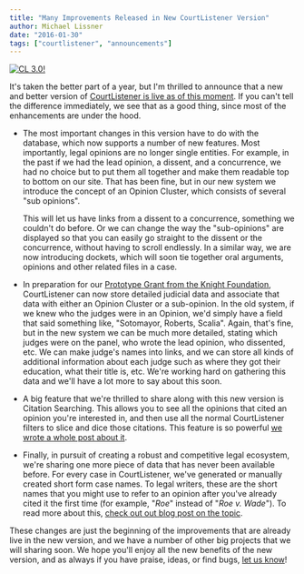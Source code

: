 ```yaml
---
title: "Many Improvements Released in New CourtListener Version"
author: Michael Lissner
date: "2016-01-30"
tags: ["courtlistener", "announcements"]
---
```



<div className="left-image">
    <a href="https://www.courtlistener.com">
        <img src="/images/cl-3.png"
             alt="CL 3.0!"
             className="img-responsive"/>
    </a>
</div>

It's taken the better part of a year, but I'm thrilled to announce that a new and better version of [CourtListener is live as of this moment][cl]. If you can't tell the difference immediately, we see that as a good thing, since most of the enhancements are under the hood.

 - The most important changes in this version have to do with the database, which now supports a number of new features. Most importantly, legal opinions are no longer single entities. For example, in the past if we had the lead opinion, a dissent, and a concurrence, we had no choice but to put them all together and make them readable top to bottom on our site. That has been fine, but in our new system we introduce the concept of an Opinion Cluster, which consists of several "sub opinions".

   This will let us have links from a dissent to a concurrence, something we
   couldn't do before. Or we can change the way the "sub-opinions" are
   displayed so that you can easily go straight to the dissent or the
   concurrence, without having to scroll endlessly. In a similar way, we are
   now introducing dockets, which will soon tie together oral arguments,
   opinions and other related files in a case.

 - In preparation for our [Prototype Grant from the Knight Foundation][proto],
   CourtListener can now store detailed judicial data and associate that data
   with either an Opinion Cluster or a sub-opinion. In the old system, if we
   knew who the judges were in an Opinion, we'd simply have a field that said
   something like, "Sotomayor, Roberts, Scalia". Again, that's fine, but in the
   new system we can be much more detailed, stating which judges were on the
   panel, who wrote the lead opinion, who dissented, etc. We can make judge's
   names into links, and we can store all kinds of additional information about
   each judge such as where they got their education, what their title is, etc.
   We're working hard on gathering this data and we'll have a lot more to say
   about this soon.

 - A big feature that we're thrilled to share along with this new version is
   Citation Searching. This allows you to see all the opinions that cited an
   opinion you're interested in, and then use all the normal CourtListener
   filters to slice and dice those citations. This feature is so
   powerful [we wrote a whole post about it][1].

 - Finally, in pursuit of creating a robust and competitive legal ecosystem,
   we're sharing one more piece of data that has never been available before.
   For every case in CourtListener, we've generated or manually created short
   form case names. To legal writers, these are the short names that you might
   use to refer to an opinion after you've already cited it the first time (for
   example, "*Roe*" instead of "*Roe v. Wade*"). To read more about
   this, [check out out blog post on the topic][cns].

These changes are just the beginning of the improvements that are already live
in the new version, and we have a number of other big projects that we will
sharing soon. We hope you'll enjoy all the new benefits of the new version, and
as always if you have praise, ideas, or find bugs, [let us know][contact]!

[1]: /2016/01/30/citation-searching/

[cns]: /2016/01/30/short-form-case-names/

[contact]: /contact/

[proto]: /2015/07/22/knight-foundation-to-support-openjudiciary-org/

[cl]: https://www.courtlistener.com
